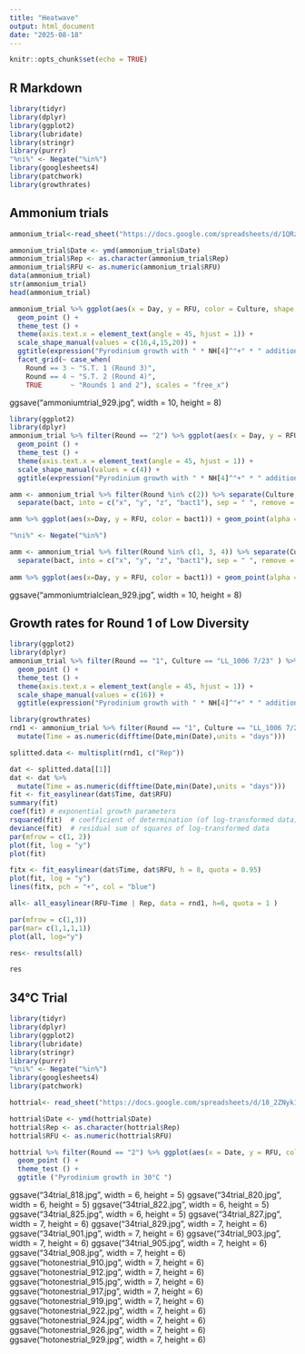 ---
title: "Heatwave"
output: html_document
date: "2025-08-18"
---

```{r setup, include=FALSE}
knitr::opts_chunk$set(echo = TRUE)
```

## R Markdown

```{r import_packages, warning=FALSE}
library(tidyr)
library(dplyr)
library(ggplot2)
library(lubridate)
library(stringr)
library(purrr)
"%ni%" <- Negate("%in%")
library(googlesheets4)
library(patchwork)
library(growthrates)
```

## Ammonium trials

```{r}
ammonium_trial<-read_sheet("https://docs.google.com/spreadsheets/d/1QRzU9teNRcPwRhmw8oUkU11Vfzaa26bnVQpcDRTGL2E/edit?usp=sharing")

ammonium_trial$Date <- ymd(ammonium_trial$Date)
ammonium_trial$Rep <- as.character(ammonium_trial$Rep)
ammonium_trial$RFU <- as.numeric(ammonium_trial$RFU)
data(ammonium_trial)
str(ammonium_trial)
head(ammonium_trial)
```

```{r}
ammonium_trial %>% ggplot(aes(x = Day, y = RFU, color = Culture, shape = factor (Round)) ) +
  geom_point () +
  theme_test () +
  theme(axis.text.x = element_text(angle = 45, hjust = 1)) +
  scale_shape_manual(values = c(16,4,15,20)) +
  ggtitle(expression("Pyrodinium growth with " * NH[4]^"+" * " addition and " * NO[3]^"-" * " elimination")) +
  facet_grid(~ case_when(
    Round == 3 ~ "S.T. 1 (Round 3)",
    Round == 4 ~ "S.T. 2 (Round 4)",
    TRUE       ~ "Rounds 1 and 2"), scales = "free_x")
```
ggsave("ammoniumtrial_929.jpg", width = 10, height = 8)



```{r}
library(ggplot2)
library(dplyr)
ammonium_trial %>% filter(Round == "2") %>% ggplot(aes(x = Day, y = RFU, color = Culture, shape = factor (Round)) ) +
  geom_point () +
  theme_test () +
  theme(axis.text.x = element_text(angle = 45, hjust = 1)) +
  scale_shape_manual(values = c(4)) +
  ggtitle(expression("Pyrodinium growth with " * NH[4]^"+" * " addition and " * NO[3]^"-" * " elimination"))
```


```{r}
amm <- ammonium_trial %>% filter(Round %in% c(2)) %>% separate(Culture, into = c("bact"), sep = "_", remove = FALSE ) %>%
  separate(bact, into = c("x", "y", "z", "bact1"), sep = " ", remove = FALSE) %>% mutate(bact1 = case_when(bact %in% c("LL", "OTB") ~ bact, bact %ni% c("LL", "OTB") ~ bact1))

amm %>% ggplot(aes(x=Day, y = RFU, color = bact1)) + geom_point(alpha = 0.8) + theme_test() + facet_grid(~Round) + scale_color_manual(values = c("cornflowerblue", "gold" ))+ geom_smooth(se = FALSE) #+ scale_y_log10()
```

```{r}
"%ni%" <- Negate("%in%")

amm <- ammonium_trial %>% filter(Round %in% c(1, 3, 4)) %>% separate(Culture, into = c("bact"), sep = "_", remove = FALSE ) %>%
  separate(bact, into = c("x", "y", "z", "bact1"), sep = " ", remove = FALSE) %>% mutate(bact1 = case_when(bact %in% c("LL", "OTB") ~ bact, bact %ni% c("LL", "OTB") ~ bact1))
 
amm %>% ggplot(aes(x=Day, y = RFU, color = bact1)) + geom_point(alpha = 0.8) + theme_test() + facet_grid(~Round) + scale_color_manual(values = c("cornflowerblue", "gold" ))+ geom_smooth(se = FALSE) #+ scale_y_log10()
```
ggsave("ammoniumtrialclean_929.jpg", width = 10, height = 8)


## Growth rates for Round 1 of Low Diversity
```{r}
library(ggplot2)
library(dplyr)
ammonium_trial %>% filter(Round == "1", Culture == "LL_1006 7/23" ) %>% ggplot(aes(x = Date, y = RFU, color = Culture, shape = factor (Round)) ) +
  geom_point () +
  theme_test () +
  theme(axis.text.x = element_text(angle = 45, hjust = 1)) +
  scale_shape_manual(values = c(16)) +
  ggtitle(expression("Pyrodinium growth with " * NH[4]^"+" * " addition and " * NO[3]^"-" * " elimination"))

```

```{r}
library(growthrates)
rnd1 <- ammonium_trial %>% filter(Round == "1", Culture == "LL_1006 7/23" ) %>%
  mutate(Time = as.numeric(difftime(Date,min(Date),units = "days")))

splitted.data <- multisplit(rnd1, c("Rep"))

dat <- splitted.data[[1]]
dat <- dat %>%
  mutate(Time = as.numeric(difftime(Date,min(Date),units = "days")))
fit <- fit_easylinear(dat$Time, dat$RFU)
summary(fit)
coef(fit) # exponential growth parameters
rsquared(fit)  # coefficient of determination (of log-transformed data)
deviance(fit)  # residual sum of squares of log-transformed data
par(mfrow = c(1, 2))
plot(fit, log = "y")
plot(fit)
```

```{r}
fitx <- fit_easylinear(dat$Time, dat$RFU, h = 8, quota = 0.95)
plot(fit, log = "y")
lines(fitx, pch = "+", col = "blue")
```


```{r}
all<- all_easylinear(RFU~Time | Rep, data = rnd1, h=6, quota = 1 )
```


```{r}
par(mfrow = c(1,3))
par(mar= c(1,1,1,1))
plot(all, log="y")
```


```{r}
res<- results(all)

res
```



## 34°C Trial
```{r import_packages, warning=FALSE}
library(tidyr)
library(dplyr)
library(ggplot2)
library(lubridate)
library(stringr)
library(purrr)
"%ni%" <- Negate("%in%")
library(googlesheets4)
library(patchwork)
```

```{r}
hottrial<- read_sheet("https://docs.google.com/spreadsheets/d/18_2ZNyk1GvUCoxckpurD9vz5-bD_RSRSeCNKY0YZf04/edit?usp=sharing")
```
```{r}
hottrial$Date <- ymd(hottrial$Date)
hottrial$Rep <- as.character(hottrial$Rep)
hottrial$RFU <- as.numeric(hottrial$RFU)
```

```{r}
hottrial %>% filter(Round == "2") %>% ggplot(aes(x = Date, y = RFU, color = Culture))+
  geom_point () +
  theme_test () +
  ggtitle ("Pyrodinium growth in 30°C ")
```
ggsave("34trial_818.jpg", width = 6, height = 5)
ggsave("34trial_820.jpg", width = 6, height = 5)
ggsave("34trial_822.jpg", width = 6, height = 5)
ggsave("34trial_825.jpg", width = 6, height = 5)
ggsave("34trial_827.jpg", width = 7, height = 6)
ggsave("34trial_829.jpg", width = 7, height = 6)
ggsave("34trial_901.jpg", width = 7, height = 6)
ggsave("34trial_903.jpg", width = 7, height = 6)
ggsave("34trial_905.jpg", width = 7, height = 6)
ggsave("34trial_908.jpg", width = 7, height = 6)
ggsave("hotonestrial_910.jpg", width = 7, height = 6)
ggsave("hotonestrial_912.jpg", width = 7, height = 6)
ggsave("hotonestrial_915.jpg", width = 7, height = 6)
ggsave("hotonestrial_917.jpg", width = 7, height = 6)
ggsave("hotonestrial_919.jpg", width = 7, height = 6)
ggsave("hotonestrial_922.jpg", width = 7, height = 6)
ggsave("hotonestrial_924.jpg", width = 7, height = 6)
ggsave("hotonestrial_926.jpg", width = 7, height = 6)
ggsave("hotonestrial_929.jpg", width = 7, height = 6)